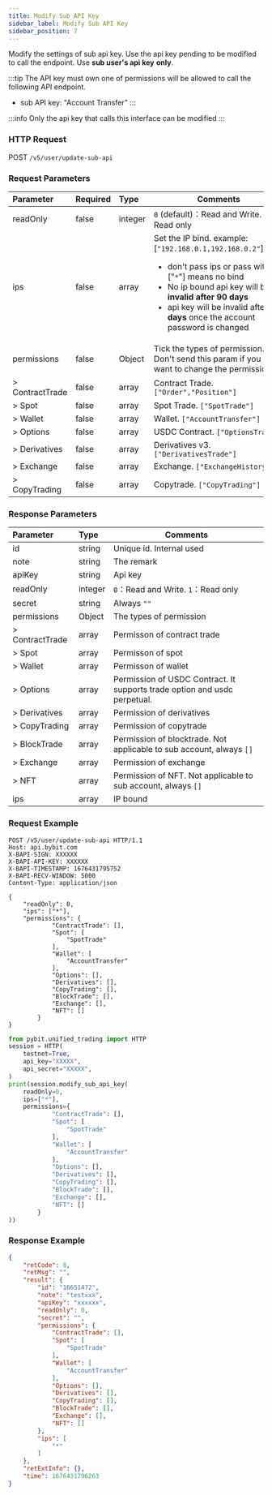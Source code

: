 ```yaml
---
title: Modify Sub API Key
sidebar_label: Modify Sub API Key
sidebar_position: 7
---
```

Modify the settings of sub api key. Use the api key pending to be modified to call the endpoint. Use **sub user's api key** **only**.

:::tip
The API key must own one of permissions will be allowed to call the following API endpoint.
* sub API key: "Account Transfer"
:::

:::info
 Only the api key that calls this interface can be modified
:::

### HTTP Request
POST `/v5/user/update-sub-api`

### Request Parameters
| Parameter | Required | Type | Comments|
|:----- |:-------|:-----|------ |
|readOnly |false |integer |`0` (default)：Read and Write. `1`：Read only |
|ips |false |array |Set the IP bind. example: [`"192.168.0.1,192.168.0.2"`]<b>note:</b><ul><li>don't pass ips or pass with ["`*`"] means no bind</li><li>No ip bound api key will be <b>invalid after 90 days</b></li><li>api key will be invalid after <b>7 days</b> once the account password is changed</li></ul>|
|permissions |false |Object |Tick the types of permission. Don't send this param if you don't want to change the permission|
|> ContractTrade |false |array |Contract Trade. `["Order","Position"]` |
|> Spot |false |array |Spot Trade. `["SpotTrade"]` |
|> Wallet |false |array |Wallet. `["AccountTransfer"]` |
|> Options |false |array |USDC Contract. `["OptionsTrade"]`|
|> Derivatives |false |array |Derivatives v3. `["DerivativesTrade"]`|
|> Exchange |false |array |Exchange. `["ExchangeHistory"]` |
|> CopyTrading |false |array |Copytrade. `["CopyTrading"]`|

### Response Parameters
| Parameter | Type | Comments|
|:----- |:-----|----- |
|id |string |Unique id. Internal used|
|note |string |The remark |
|apiKey |string |Api key |
|readOnly |integer |`0`：Read and Write. `1`：Read only |
|secret |string |Always `""` |
|permissions |Object |The types of permission |
|> ContractTrade |array |Permisson of contract trade |
|> Spot |array |Permisson of spot |
|> Wallet |array |Permisson of wallet |
|> Options |array |Permission of USDC Contract. It supports trade option and usdc perpetual. |
|> Derivatives |array |Permission of derivatives |
|> CopyTrading |array |Permission of copytrade|
|> BlockTrade |array |Permission of blocktrade. Not applicable to sub account, always `[]`|
|> Exchange |array |Permission of exchange |
|> NFT |array |Permission of NFT. Not applicable to sub account, always `[]` |
|ips |array |IP bound|

### Request Example

<Tabs groupId="programming-languages">
<TabItem value="http" label="HTTP">

```http
POST /v5/user/update-sub-api HTTP/1.1
Host: api.bybit.com
X-BAPI-SIGN: XXXXXX
X-BAPI-API-KEY: XXXXXX
X-BAPI-TIMESTAMP: 1676431795752
X-BAPI-RECV-WINDOW: 5000
Content-Type: application/json

{
    "readOnly": 0,
    "ips": ["*"],
    "permissions": {
            "ContractTrade": [],
            "Spot": [
                "SpotTrade"
            ],
            "Wallet": [
                "AccountTransfer"
            ],
            "Options": [],
            "Derivatives": [],
            "CopyTrading": [],
            "BlockTrade": [],
            "Exchange": [],
            "NFT": []
        }
}
```

</TabItem>
<TabItem value="python" label="Python">

```python
from pybit.unified_trading import HTTP
session = HTTP(
    testnet=True,
    api_key="XXXXX",
    api_secret="XXXXX",
)
print(session.modify_sub_api_key(
    readOnly=0,
    ips=["*"],
    permissions={
            "ContractTrade": [],
            "Spot": [
                "SpotTrade"
            ],
            "Wallet": [
                "AccountTransfer"
            ],
            "Options": [],
            "Derivatives": [],
            "CopyTrading": [],
            "BlockTrade": [],
            "Exchange": [],
            "NFT": []
        }
))
```

</TabItem>
</Tabs>

### Response Example

```json
{
    "retCode": 0,
    "retMsg": "",
    "result": {
        "id": "16651472",
        "note": "testxxx",
        "apiKey": "xxxxxx",
        "readOnly": 0,
        "secret": "",
        "permissions": {
            "ContractTrade": [],
            "Spot": [
                "SpotTrade"
            ],
            "Wallet": [
                "AccountTransfer"
            ],
            "Options": [],
            "Derivatives": [],
            "CopyTrading": [],
            "BlockTrade": [],
            "Exchange": [],
            "NFT": []
        },
        "ips": [
            "*"
        ]
    },
    "retExtInfo": {},
    "time": 1676431796263
}
```
